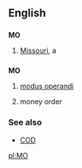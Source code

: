 ==English==

==={{abbreviation}}===
'''MO'''

#[[Missouri]], a {{USstate}}


==={{initialism}}===
'''MO'''

#[[modus operandi]]
# {{finance}} money order

===See also===
*[[COD]]

[[pl:MO]]